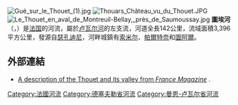 {{noteTA
|G1=法国地名
|G2=单位
}}
{{Infobox river
  | name              = 圖埃河
  | native_name       = Thouet 
  | mouth_location    = [[卢瓦尔河|卢瓦尔河]]
  | mouth_coordinates = {{coord|47|16|47|N|0|6|38|W|name=Loire-Thouet|display=inline,title}}
  | progression       = {{RLoire}}
  | subdivision_type1 = [[世界政區索引|国家]]
  | subdivision_name1 = {{FR}}
  | length            = {{convert|142|km|abbr=on}}
  | basin_size        = {{convert|3396|km2|abbr=on}}
}}
[[Image:Gué_sur_le_Thouet_(1).jpg|thumb]]
[[Image:Thouars_Château_vu_du_Thouet.JPG|thumb]]
[[Image:Le_Thouet_en_aval_de_Montreuil-Bellay,_près_de_Saumoussay.jpg|thumb]]
'''圖埃河'''（{{lang-fr|Thouet}}，{{IPA-fr|twɛ}}）是[[法国|法国]]的河流，屬於[[卢瓦尔河|卢瓦尔河]]的左支流，河道全長142公里，流域面積3,396平方公里，發源自[[瑟孔迪尼|瑟孔迪尼]]，河畔城鎮有[[索米尔|索米尔]]、[[帕爾特奈|帕爾特奈]]和[[图阿尔_(德塞夫勒省)|圖阿爾]]。

==外部連結==
*[http://www.francemag.com/france-travel-france-travel-articles-france-for-walkers-france-for-walkers-the-thouet-valley--1075 A description of the Thouet and its valley from ''France Magazine''] {{Wayback|url=http://www.francemag.com/france-travel-france-travel-articles-france-for-walkers-france-for-walkers-the-thouet-valley--1075 |date=20120210005736 }}.

{{France-geo-stub}}
[[Category:法國河流|Category:法國河流]]
[[Category:德塞夫勒省河流|Category:德塞夫勒省河流]]
[[Category:曼恩-卢瓦尔省河流|Category:曼恩-卢瓦尔省河流]]